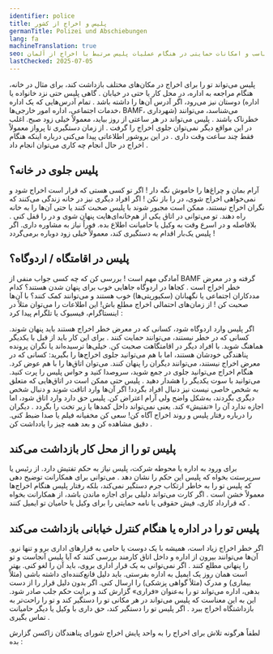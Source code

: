 ```yaml
---
identifier: police
title: پلیس و اخراج از کشور
germanTitle: Polizei und Abschiebungen
lang: fa
machineTranslation: true
seo: اطلاعاتی درباره حقوق، رفتار مناسب و امکانات حمایتی در هنگام عملیات پلیس مرتبط با اخراج از آلمان
lastChecked: 2025-07-05
---
```


پلیس می‌تواند تو را برای اخراج در مکان‌های مختلف بازداشت کند، برای مثال در خانه، هنگام مراجعه به اداره، در محل کار یا حتی در خیابان
.
گاهی پلیس حتی نزد خانواده یا دوستان نیز می‌رود، اگر آدرس آن‌ها را داشته باشد
.
تمام آدرس‌هایی که یک اداره (اداره خدمات اجتماعی، اداره امور خارجی‌ها، BAMF، شهرداری) می‌شناسد، می‌توانند خطرناک باشند
.
پلیس می‌تواند در هر ساعتی از روز بیاید، معمولاً خیلی زود صبح. اغلب در این مواقع دیگر نمی‌توان جلوی اخراج را گرفت
.
از زمان دستگیری تا پرواز معمولاً فقط چند ساعت وقت داری
.
در این بروشور اطلاعاتی پیدا می‌کنی درباره اینکه هنگام <InternalShortLink identifier="ongoing-deportation">اخراج در حال انجام</InternalShortLink> چه کاری می‌توان انجام داد
.

## پلیس جلوی در خانه؟

آرام بمان و چراغ‌ها را خاموش نگه دار
!
اگر تو کسی هستی که قرار است اخراج شود و نمی‌خواهی اخراج شوی، در را باز نکن
!
اگر افراد دیگری نیز در خانه زندگی می‌کنند که نگران اخراج نیستند، ممکن است مجبور شوند با پلیس صحبت کنند یا حتی آن‌ها را به خانه راه دهند. تو می‌توانی در اتاق یکی از هم‌خانه‌ای‌هایت پنهان شوی و در را قفل کنی
.
بلافاصله و در اسرع وقت به وکیل یا حامیانت اطلاع بده. فوراً نیاز به مشاوره داری. اگر پلیس یک‌بار اقدام به دستگیری کند، معمولاً خیلی زود دوباره برمی‌گردد
!

## پلیس در اقامتگاه / اردوگاه؟

آمادگی مهم است
!
بررسی کن که چه کسی جواب منفی از BAMF گرفته و در معرض خطر اخراج است
.
کجاها در اردوگاه جاهایی خوب برای پنهان شدن هستند؟
کدام مددکاران اجتماعی یا نگهبانان (سکیوریتی‌ها) خوب هستند و می‌توانند کمک کنند؟ با آن‌ها صحبت کن
!
از زمان‌های احتمالی اخراج مطلع باش! این اطلاعات را می‌توان مثلاً در اینستاگرام، فیسبوک یا تلگرام پیدا کرد
:
<Address identifier="deportationalarm"></Address>
اگر پلیس وارد اردوگاه شود، کسانی که در معرض خطر اخراج هستند باید پنهان شوند. کسانی که در خطر نیستند، می‌توانند حمایت کنند
.
برای این کار باید از قبل با یکدیگر هماهنگ شوید. با افراد دیگر در اقامتگاهت صحبت کن. خیلی‌ها ترسیده‌اند یا نگران پرونده پناهندگی خودشان هستند، اما با هم می‌توانید جلوی اخراج‌ها را بگیرید: کسانی که در معرض اخراج نیستند، می‌توانند دیگران را پنهان کنند. می‌توان اتاق‌ها را با هم عوض کرد. هنگام اخراج می‌توانید جلوی در جمع شوید، سروصدا کنید و حواس پلیس را پرت کنید. می‌توانید با سوت یکدیگر را هشدار دهید
.
پلیس حتی ممکن است در اتاق‌هایی که متعلق به شخص خاصی نیست نیز دنبال افراد بگردد! اگر آن‌ها وارد اتاقت شوند و دنبال شخص دیگری بگردند، به‌شکل واضح ولی آرام اعتراض کن. پلیس حق دارد وارد اتاق شود، اما اجازه ندارد آن را «تفتیش» کند. یعنی نمی‌تواند داخل کمدها یا زیر تخت را بگردد
.
دیگران را درباره رفتار پلیس و روند اخراج آگاه کن! سعی کن مخفیانه فیلم یا صدا ضبط کنی. دقیق مشاهده کن و بعد همه چیز را یادداشت کن
.

## پلیس تو را از محل کار بازداشت می‌کند

برای ورود به اداره یا محوطه شرکت، پلیس نیاز به حکم تفتیش دارد. از رئیس یا سرپرستت بخواه که پلیس این حکم را نشان دهد
.
می‌توانی برای همکارانت توضیح دهی که پلیس تو را به خاطر ارتکاب جرم دستگیر نمی‌کند، بلکه رفتار پلیس هنگام اخراج‌ها معمولاً خشن است
.
اگر کارت می‌تواند دلیلی برای اجازه ماندن باشد، از همکارانت بخواه که قرارداد کاری، فیش حقوقی یا نامه حمایتی را برای وکیل یا حامیان تو ایمیل کنند
.

## پلیس تو را در اداره یا هنگام کنترل خیابانی بازداشت می‌کند

اگر خطر اخراج زیاد است، همیشه با یک دوست یا حامی به قرارهای اداری برو و تنها نرو. آن‌ها می‌توانند بیرون از اداره و داخل اتاق کارمند بررسی کنند که آیا پلیس آنجاست و تو را پنهانی مطلع کنند
.
اگر نمی‌توانی به یک قرار اداری بروی، باید آن را لغو کنی. بهتر است همان روز یک ایمیل به اداره بفرستی. باید دلیل قانع‌کننده‌ای داشته باشی (مثلاً بیماری) و مدرک (مثلاً گواهی پزشکی) را ارسال کنی. اگر بدون دلیل قرار را از دست بدهی، اداره می‌تواند تو را به‌عنوان «فراری» گزارش کند و برایت حکم جلب صادر شود. این به این معناست که پلیس می‌تواند در هر مکانی تو را دستگیر کند و تو را راحت‌تر به بازداشتگاه اخراج ببرد
.
اگر پلیس تو را دستگیر کند، حق داری با وکیل یا دیگر حامیانت تماس بگیری
.

لطفاً هرگونه تلاش برای اخراج را به واحد پایش اخراج شورای پناهندگان زاکسن گزارش بده
:
<Address identifier="sfr_abschiebemonitoring"></Address>
